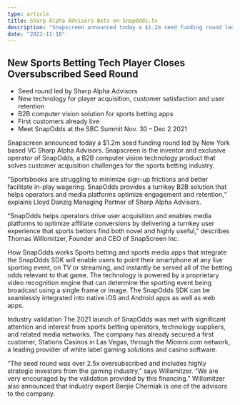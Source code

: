 ```yaml
---
type: article
title: Sharp Alpha Advisors Bets on SnapOdds.tv
description: "Snapscreen announced today a $1.2m seed funding round led by New York based VC Sharp Alpha Advisors."
date: "2021-11-18"
---
```


## New Sports Betting Tech Player Closes Oversubscribed Seed Round

- Seed round led by Sharp Alpha Advisors
- New technology for player acquisition, customer satisfaction and user retention
- B2B computer vision solution for sports betting apps
- First customers already live
- Meet SnapOdds at the SBC Summit Nov. 30 – Dec 2 2021

Snapscreen announced today a $1.2m seed funding round led by New York based VC Sharp Alpha Advisors. Snapscreen is the inventor and exclusive operator of SnapOdds, a B2B computer vision technology product that solves customer acquisition challenges for the sports betting industry.

“Sportsbooks are struggling to minimize sign-up frictions and better facilitate in-play wagering. SnapOdds provides a turnkey B2B solution that helps operators and media platforms optimize engagement and retention,“ explains Lloyd Danzig Managing Partner of Sharp Alpha Advisors.

“SnapOdds helps operators drive user acquisition and enables media platforms to optimize affiliate conversions by delivering a turnkey user experience that sports bettors find both novel and highly useful,” describes Thomas Willomitzer, Founder and CEO of SnapScreen Inc.

How SnapOdds works
Sports betting and sports media apps that integrate the SnapOdds SDK will enable users to point their smartphone at any live sporting event, on TV or streaming, and instantly be served all of the betting odds relevant to that game. The technology is powered by a proprietary video recognition engine that can determine the sporting event being broadcast using a single frame or image. The SnapOdds SDK can be seamlessly integrated into native iOS and Android apps as well as web apps.

Industry validation
The 2021 launch of SnapOdds was met with significant attention and interest from sports betting operators, technology suppliers, and related media networks. The company has already secured a first customer, Stations Casinos in Las Vegas, through the Miomni.com network, a leading provider of white label gaming solutions and casino software.

“The seed round was over 2.5x oversubscribed and includes highly strategic investors from the gaming industry,” says Willomitzer. “We are very encouraged by the validation provided by this financing.” Willomitzer also announced that industry expert Benjie Cherniak is one of the advisors to the company.
